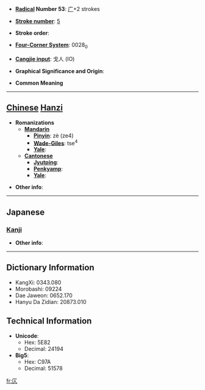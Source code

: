 * '''[[Wiktionary:Chinese radical index| Radical]] Number 53''': [[Wiktionary:Chinese radical index 广|广]]+2 strokes

* '''[[Wiktionary:Chinese total strokes index|Stroke number]]''': [[Wiktionary:Chinese total strokes index 5|5]]

* '''Stroke order''': 

* '''[[Wiktionary:Chinese four corner index|Four-Corner System]]''': 0028<sub>0</sub>

* '''[[Wiktionary:Chinese Cangjie index|Cangjie input]]''': 戈人 (IO)

* '''Graphical Significance and Origin''': 

* '''Common Meaning'''

----

== [[Chinese]] [[Hanzi]] ==

* '''Romanizations'''
** '''[[Mandarin]]'''
*** '''[[Pinyin]]''': zè (ze4)
*** '''[[Wade-Giles]]''': tse<sup>4</sup>
*** '''[[Yale]]''': 
** '''[[Cantonese]]'''
*** '''[[Jyutping]]''':
*** '''[[Penkyamp]]''': 
*** '''[[Yale]]''': 

* '''Other info''': 

----

==Japanese==
===[[Kanji]]===
{{kanji|on readings=[[しょく]] (shoku), [[しき]] (shiki)|kun readings=}}

* '''Other info''':  

----

== Dictionary Information ==

* KangXi: 0343.080
* Morobashi: 09224
* Dae Jaweon: 0652.170
* Hanyu Da Zidian: 20873.010

== Technical Information ==

* '''Unicode''':
** Hex: 5E82
** Decimal: 24194
* '''Big5''':
** Hex: C97A
** Decimal: 51578

[[fr:庂]]